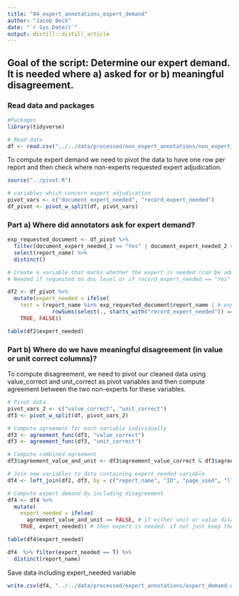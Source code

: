 ```yaml
---
title: "04_expert_annotations_expert_demand"
author: "Jacob Beck"
date: "`r Sys.Date()`"
output: distill::distill_article
---
```


## Goal of the script: Determine our expert demand. It is needed where a) asked for or b) meaningful disagreement.


### Read data and packages

```r
#Packages
library(tidyverse)
```

```r
# Read data
df <- read.csv("../../data/processed/non_expert_annotations/non_expert_annotations_cleaned.csv")
```

To compute expert demand we need to pivot the data to have one row per report and then check where non-experts requested expert adjudication.

```r
source("../pivot.R")

# variables which concern expert adjudication
pivot_vars <- c("document_expert_needed", "record_expert_needed")
df_pivot <- pivot_w_split(df, pivot_vars)
```


### Part a) Where did annotators ask for expert demand?

```r
exp_requested_document <- df_pivot %>%
  filter(document_expert_needed_1 == "Yes" | document_expert_needed_2 == "Yes") %>%
  select(report_name) %>%
  distinct()

# Create a variable that marks whether the expert is needed (can be added with the computed expert demand) 
# Needed if requested on doc level or if record_expert_needed == "Yes"

df2 <- df_pivot %>%
  mutate(expert_needed = ifelse(
    test = (report_name %in% exp_requested_document$report_name | # expert needed if the report name is among the requested ones
              rowSums(select(., starts_with("record_expert_needed")) == "Yes", na.rm = TRUE) > 0), # expert needed if at least one of the record needed cols contains "Yes" 
    TRUE, FALSE))

table(df2$expert_needed)
```


### Part b) Where do we have meaningful disagreement (in value or unit correct columns)?

To compute disagreement, we need to pivot our cleaned data using value_correct and unit_correct as pivot variables and then compute agreement between the two non-experts for these variables. 
```r
# Pivot data
pivot_vars_2 <- c("value_correct", "unit_correct")
df3 <- pivot_w_split(df, pivot_vars_2)

# Compute agreement for each variable individually
df3 <- agreement_func(df3, "value_correct")
df3 <- agreement_func(df3, "unit_correct")

# Compute combined agreement
df3$agreement_value_and_unit <- df3$agreement_value_correct & df3$agreement_unit_correct

# Join new variables to data containing expert_needed variable
df4 <- left_join(df2, df3, by = c("report_name", "ID", "page_used", "llm_year", "llm_scope", "llm_value", "llm_unit", "annotator_ID_1", "annotator_ID_2"))

# Compute expert demand by including disagreement
df4 <- df4 %>%
  mutate(
    expert_needed = ifelse(
      agreement_value_and_unit == FALSE, # if either unit or value disagree
    TRUE, expert_needed)) # then expert is needed. if not just keep the expert needed value from above (to not overwrite existing TRUEs)

table(df4$expert_needed)
```

```r
df4  %>% filter(expert_needed == T) %>% 
  distinct(report_name)
```

Save data including expert_needed variable
```r
write.csv(df4, "../../data/processed/expert_annotations/expert_demand.csv", row.names = FALSE)
```

